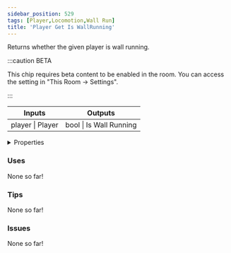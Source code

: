 ```yaml
---
sidebar_position: 529
tags: [Player,Locomotion,Wall Run]
title: 'Player Get Is WallRunning'
---
```


Returns whether the given player is wall running.

:::caution BETA

This chip requires beta content to be enabled in the room. You can access the setting in "This Room -> Settings".

:::

<IChip uuid="5078db49-c621-4491-af58-3d37973c613c"/>

<table><thead><tr><th>Inputs</th><th>Outputs</th></tr></thead><tbody><tr><td>player | Player</td><td>bool | Is Wall Running</td></tr></tbody></table>

<details>
  <summary>Properties</summary>
  <div>
    <div>
    <table>
      <tbody>
        <tr>
          <td>Is beta required?</td>
          <td>Yes</td>
        </tr>
        <tr>
          <td>Is chip a trolling risk?</td>
          <td>No</td>
        </tr>
        <tr>
          <td>Is chip a role assignment risk?</td>
          <td>No</td>
        </tr>
        <tr>
          <td>Chip UUID</td>
          <td>5078db49-c621-4491-af58-3d37973c613c</td>
        </tr>
        <tr>
          <td>Room availability</td>
          <td>Available everywhere</td>
        </tr>
      </tbody>
    </table>
    </div>
  </div>
</details>

### Uses

None so far!

### Tips

None so far!

### Issues

None so far!